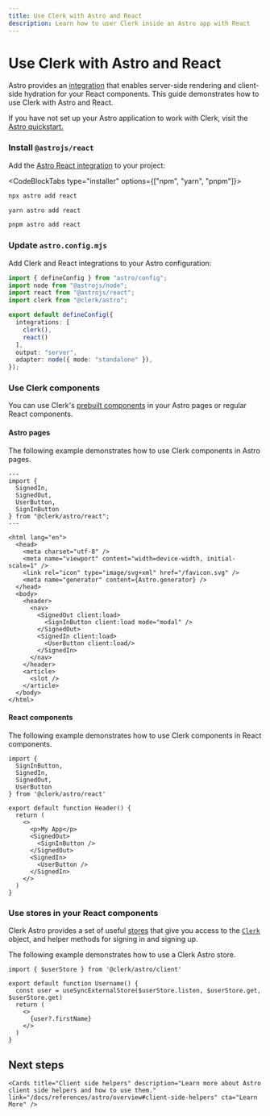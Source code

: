 ```yaml
---
title: Use Clerk with Astro and React
description: Learn how to user Clerk inside an Astro app with React
---
```


# Use Clerk with Astro and React

Astro provides an [integration](https://docs.astro.build/en/guides/integrations-guide/react/) that enables server-side rendering and client-side hydration for your React components. This guide demonstrates how to use Clerk with Astro and React.

If you have not set up your Astro application to work with Clerk, visit the [Astro quickstart.](/docs/quickstarts/astro)

<Steps>

### Install `@astrojs/react`

Add the [Astro React integration](https://docs.astro.build/en/guides/integrations-guide/react/) to your project:

<CodeBlockTabs type="installer" options={["npm", "yarn", "pnpm"]}>
  ```bash filename="terminal"
  npx astro add react
  ```

  ```bash filename="terminal"
  yarn astro add react
  ```

  ```bash filename="terminal"
  pnpm astro add react
  ```
</CodeBlockTabs>

### Update `astro.config.mjs`

Add Clerk and React integrations to your Astro configuration:

```ts filename="astro.config.mjs"
import { defineConfig } from "astro/config";
import node from "@astrojs/node";
import react from "@astrojs/react";
import clerk from "@clerk/astro";

export default defineConfig({
  integrations: [
    clerk(),
    react()
  ],
  output: "server",
  adapter: node({ mode: "standalone" }),
});
```

### Use Clerk components

You can use Clerk's [prebuilt components](/docs/components/overview) in your Astro pages or regular React components.

#### Astro pages

The following example demonstrates how to use Clerk components in Astro pages.

```astro filename="src/layouts/SiteLayout.astro"
---
import {
  SignedIn,
  SignedOut,
  UserButton,
  SignInButton
} from "@clerk/astro/react";
---

<html lang="en">
  <head>
    <meta charset="utf-8" />
    <meta name="viewport" content="width=device-width, initial-scale=1" />
    <link rel="icon" type="image/svg+xml" href="/favicon.svg" />
    <meta name="generator" content={Astro.generator} />
  </head>
  <body>
    <header>
      <nav>
        <SignedOut client:load>
          <SignInButton client:load mode="modal" />
        </SignedOut>
        <SignedIn client:load>
          <UserButton client:load/>
        </SignedIn>
      </nav>
    </header>
    <article>
      <slot />
    </article>
  </body>
</html>
```

#### React components

The following example demonstrates how to use Clerk components in React components.

```tsx filename="src/components/Header.tsx"
import {
  SignInButton,
  SignedIn,
  SignedOut,
  UserButton
} from '@clerk/astro/react'

export default function Header() {
  return (
    <>
      <p>My App</p>
      <SignedOut>
        <SignInButton />
      </SignedOut>
      <SignedIn>
        <UserButton />
      </SignedIn>
    </>
  )
}
```

### Use stores in your React components

Clerk Astro provides a set of useful [stores](/docs/references/astro/overview#client-side-helpers) that give you access to the [`Clerk`](https://clerk.com/docs/references/javascript/clerk/clerk) object, and helper methods for signing in and signing up.

The following example demonstrates how to use a Clerk Astro store.

```tsx filename="src/components/Header.tsx"
import { $userStore } from '@clerk/astro/client'

export default function Username() {
  const user = useSyncExternalStore($userStore.listen, $userStore.get, $userStore.get)
  return (
    <>
      {user?.firstName}
    </>
  )
}
```

</Steps>

## Next steps


<div className="container mx-auto my-4">
  <div className="grid grid-cols-1 gap-6 md:grid-cols-2">
    <Cards title="Read user and session data" description="Learn how to use Clerk's hooks and helpers to access the active session and user data in your Astro application." link="/docs/references/astro/read-session-data" cta="Learn More" />

    <Cards title="Client side helpers" description="Learn more about Astro client side helpers and how to use them." link="/docs/references/astro/overview#client-side-helpers" cta="Learn More" />
  </div>
</div>
